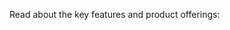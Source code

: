 Read about the key features and product offerings:

<CardGroup cols={3}>
  <Card
    title="Key Features"
    icon="stars"
    iconType="solid"
    href="/key-features"
  ></Card>
  <Card
    title="Elementary Cloud"
    icon="cloud"
    iconType="solid"
    href="/cloud/introduction"
  ></Card>
  <Card
    title="Elementary OSS"
    icon="square-terminal"
    iconType="solid"
    href="/overview/elementary-oss"
  ></Card>
</CardGroup>
